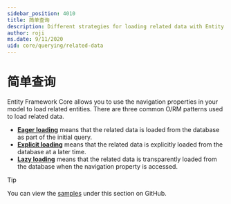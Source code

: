 ```yaml
---
sidebar_position: 4010
title: 简单查询
description: Different strategies for loading related data with Entity Framework Core
author: roji
ms.date: 9/11/2020
uid: core/querying/related-data
---
```

# 简单查询

Entity Framework Core allows you to use the navigation properties in your model to load related entities. There are three common O/RM patterns used to load related data.

* **[Eager loading](xref:core/querying/related-data/eager)** means that the related data is loaded from the database as part of the initial query.
* **[Explicit loading](xref:core/querying/related-data/explicit)** means that the related data is explicitly loaded from the database at a later time.
* **[Lazy loading](xref:core/querying/related-data/lazy)** means that the related data is transparently loaded from the database when the navigation property is accessed.

> [!TIP]
> You can view the [samples](https://github.com/dotnet/EntityFramework.Docs/tree/main/samples/core/Querying/RelatedData) under this section on GitHub.
